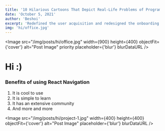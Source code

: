 ```yaml
---
title: '10 Hilarious Cartoons That Depict Real-Life Problems of Programmers'
date: 'October 5, 2021'
author: 'Beshoi'
excerpt: 'Redefined the user acquisition and redesigned the onboarding experience, all within 3 working weeks.'
img: 'hi/office.jpg'
---
```



<Meta />

<Image
  src="/img/posts/hi/office.jpg"
  width={900}
  height={400}
  objectFit={'cover'}
  alt="Post Image"
  priority
  placeholder={'blur'}
  blurDataURL
/>

# Hi :)

### Benefits of using React Navigation

1. It is cool to use
2. It is simple to learn
3. It has an extensive community
4. And more and more

<Image
  src="/img/posts/hi/project-1.jpg"
  width={400}
  height={400}
  objectFit={'cover'}
  alt="Post Image"
  placeholder={'blur'}
  blurDataURL
/>
